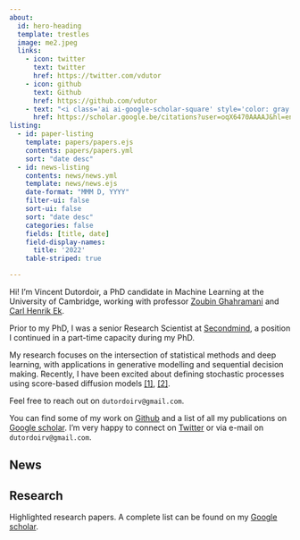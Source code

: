 ```yaml
---
about:
  id: hero-heading
  template: trestles
  image: me2.jpeg
  links:
    - icon: twitter
      text: twitter
      href: https://twitter.com/vdutor
    - icon: github
      text: Github
      href: https://github.com/vdutor
    - text: "<i class='ai ai-google-scholar-square' style='color: gray'></i> Google scholar"
      href: https://scholar.google.be/citations?user=oqX6470AAAAJ&hl=en
listing: 
  - id: paper-listing
    template: papers/papers.ejs
    contents: papers/papers.yml
    sort: "date desc"
  - id: news-listing
    contents: news/news.yml
    template: news/news.ejs
    date-format: "MMM D, YYYY"
    filter-ui: false
    sort-ui: false
    sort: "date desc"
    categories: false
    fields: [title, date]
    field-display-names:
      title: '2022'
    table-striped: true

---
```


```{=html}
<head>
  <link rel="stylesheet" href="https://cdn.jsdelivr.net/gh/jpswalsh/academicons@1/css/academicons.min.css">
</head>
```

:::{#hero-heading}

Hi! I'm Vincent Dutordoir, a PhD candidate in Machine Learning at the University of Cambridge, working with professor [Zoubin Ghahramani](https://mlg.eng.cam.ac.uk/zoubin/) and [Carl Henrik Ek](http://carlhenrik.com/). 

Prior to my PhD, I was a senior Research Scientist at [Secondmind](https://www.secondmind.ai/), a position I continued in a part-time capacity during my PhD.

My research focuses on the intersection of statistical methods and deep learning, with applications in generative modelling and sequential decision making. Recently, I have been excited about defining stochastic processes using score-based diffusion models [[1]](https://arxiv.org/abs/2206.03992), [[2]](https://arxiv.org/abs/2307.05431).

<!-- Besides my research, I love developing fullstack (data-centric) applications, and I help maintain a couple of opensource projects: [1](https://github.com/GPflow/GeometricKernels), [2](https://github.com/vdutor/fluid), [3](https://github.com/secondmind-labs/GPflux). -->

Feel free to reach out on `dutordoirv@gmail.com`.

::: {#socials}
You can find some of my work on
[<i class="bi bi-github"></i> Github](www.github.com/vdutor) and a list of all my publications on
[<i class="ai ai-google-scholar-square" style="color: blue"></i> Google scholar](https://scholar.google.be/citations?user=oqX6470AAAAJ&hl=en).
I'm very happy to connect on [<i class="bi bi-twitter"></i> Twitter](https://twitter.com/vdutor) or via e-mail
on `dutordoirv@gmail.com`.
:::



:::



## News 

::: {#news-listing}
:::



## Research

Highlighted research papers. A complete list can be found on my [Google scholar](https://scholar.google.be/citations?user=oqX6470AAAAJ&hl=en).

::: {#paper-listing}
:::


